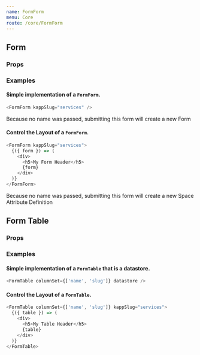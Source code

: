 ```yaml
---
name: FormForm
menu: Core
route: /core/FormForm
---
```



## Form

### Props

<Props of={FormForm} />

### Examples

#### Simple implementation of a `FormForm`.

```javascript
<FormForm kappSlug="services" />
```

Because no name was passed, submitting this form will create a new Form

#### Control the Layout of a `FormForm`.

```javascript
<FormForm kappSlug="services">
  {({ form }) => (
    <div>
      <h5>My Form Header</h5>
      {form}
    </div>
  )}
</FormForm>
```

Because no name was passed, submitting this form will create a new Space Attribute Definition

## Form Table

### Props

<Props of={FormTable} />

### Examples

#### Simple implementation of a `FormTable` that is a datastore.

```javascript
<FormTable columnSet={['name', 'slug']} datastore />
```

#### Control the Layout of a `FormTable`.

```javascript
<FormTable columnSet={['name', 'slug']} kappSlug="services">
  {({ table }) => (
    <div>
      <h5>My Table Header</h5>
      {table}
    </div>
  )}
</FormTable>
```
